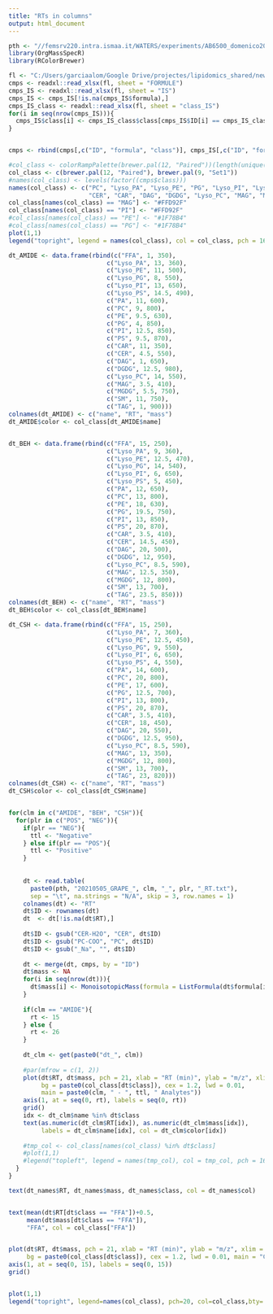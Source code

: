 ```yaml
---
title: "RTs in columns"
output: html_document
---
```


```r
pth <- "//femsrv220.intra.ismaa.it/WATERS/experiments/AB6500_domenico2019/Grape_lipidomics_2019/2019_10_30/Results/SAMPLES_GRAPE_VAL/prove colonne/"
library(OrgMassSpecR)
library(RColorBrewer)

fl <- "C:/Users/garciaalom/Google Drive/projectes/lipidomics_shared/new_rt.xlsx"
cmps <- readxl::read_xlsx(fl, sheet = "FORMULE")
cmps_IS <- readxl::read_xlsx(fl, sheet = "IS")
cmps_IS <- cmps_IS[!is.na(cmps_IS$formula),]
cmps_IS_class <- readxl::read_xlsx(fl, sheet = "class_IS")
for(i in seq(nrow(cmps_IS))){
  cmps_IS$class[i] <- cmps_IS_class$class[cmps_IS$ID[i] == cmps_IS_class$IS]
}


cmps <- rbind(cmps[,c("ID", "formula", "class")], cmps_IS[,c("ID", "formula", "class")])

#col_class <- colorRampPalette(brewer.pal(12, "Paired"))(length(unique(cmps$class)))
col_class <- c(brewer.pal(12, "Paired"), brewer.pal(9, "Set1"))
#names(col_class) <- levels(factor((cmps$class)))
names(col_class) <- c("PC", "Lyso_PA", "Lyso_PE", "PG", "Lyso_PI", "Lyso_PS", "PA", "FFA", "Lyso_PG", "PE", "PI", "PS",
                      "CER", "CAR", "DAG", "DGDG", "Lyso_PC", "MAG", "MGDG", "SM", "TAG")
col_class[names(col_class) == "MAG"] <- "#FFD92F"
col_class[names(col_class) == "PI"] <- "#FFD92F"
#col_class[names(col_class) == "PE"] <- "#1F78B4"
#col_class[names(col_class) == "PG"] <- "#1F78B4"
plot(1,1)
legend("topright", legend = names(col_class), col = col_class, pch = 16, ncol = 2)

dt_AMIDE <- data.frame(rbind(c("FFA", 1, 350), 
                           c("Lyso_PA", 13, 360),
                           c("Lyso_PE", 11, 500),
                           c("Lyso_PG", 8, 550),
                           c("Lyso_PI", 13, 650),
                           c("Lyso_PS", 14.5, 490),
                           c("PA", 11, 600),
                           c("PC", 9, 800),
                           c("PE", 9.5, 630),
                           c("PG", 4, 850),
                           c("PI", 12.5, 850),
                           c("PS", 9.5, 870),
                           c("CAR", 11, 350),
                           c("CER", 4.5, 550),
                           c("DAG", 1, 650),
                           c("DGDG", 12.5, 980),
                           c("Lyso_PC", 14, 550),
                           c("MAG", 3.5, 410),
                           c("MGDG", 5.5, 750),
                           c("SM", 11, 750),
                           c("TAG", 1, 900)))
colnames(dt_AMIDE) <- c("name", "RT", "mass")
dt_AMIDE$color <- col_class[dt_AMIDE$name]


dt_BEH <- data.frame(rbind(c("FFA", 15, 250), 
                           c("Lyso_PA", 9, 360),
                           c("Lyso_PE", 12.5, 470),
                           c("Lyso_PG", 14, 540),
                           c("Lyso_PI", 6, 650),
                           c("Lyso_PS", 5, 450),
                           c("PA", 12, 650),
                           c("PC", 13, 800),
                           c("PE", 18, 630),
                           c("PG", 19.5, 750),
                           c("PI", 13, 850),
                           c("PS", 20, 870),
                           c("CAR", 3.5, 410),
                           c("CER", 14.5, 450),
                           c("DAG", 20, 500),
                           c("DGDG", 12, 950),
                           c("Lyso_PC", 8.5, 590),
                           c("MAG", 12.5, 350),
                           c("MGDG", 12, 800),
                           c("SM", 13, 700),
                           c("TAG", 23.5, 850)))
colnames(dt_BEH) <- c("name", "RT", "mass")
dt_BEH$color <- col_class[dt_BEH$name]

dt_CSH <- data.frame(rbind(c("FFA", 15, 250), 
                           c("Lyso_PA", 7, 360),
                           c("Lyso_PE", 12.5, 450),
                           c("Lyso_PG", 9, 550),
                           c("Lyso_PI", 6, 650),
                           c("Lyso_PS", 4, 550),
                           c("PA", 14, 600),
                           c("PC", 20, 800),
                           c("PE", 17, 600),
                           c("PG", 12.5, 700),
                           c("PI", 13, 800),
                           c("PS", 20, 870),
                           c("CAR", 3.5, 410),
                           c("CER", 18, 450),
                           c("DAG", 20, 550),
                           c("DGDG", 12.5, 950),
                           c("Lyso_PC", 8.5, 590),
                           c("MAG", 13, 350),
                           c("MGDG", 12, 800),
                           c("SM", 13, 700),
                           c("TAG", 23, 820)))
colnames(dt_CSH) <- c("name", "RT", "mass")
dt_CSH$color <- col_class[dt_CSH$name]


for(clm in c("AMIDE", "BEH", "CSH")){
  for(plr in c("POS", "NEG")){
    if(plr == "NEG"){
      ttl <- "Negative"
    } else if(plr == "POS"){
      ttl <- "Positive"
    }
    
    
    dt <- read.table(
      paste0(pth, "20210505_GRAPE_", clm, "_", plr, "_RT.txt"), 
      sep = "\t", na.strings = "N/A", skip = 3, row.names = 1)
    colnames(dt) <- "RT"
    dt$ID <- rownames(dt)
    dt  <- dt[!is.na(dt$RT),]
    
    dt$ID <- gsub("CER-H2O", "CER", dt$ID)
    dt$ID <- gsub("PC-COO", "PC", dt$ID)
    dt$ID <- gsub("_Na", "", dt$ID)
    
    dt <- merge(dt, cmps, by = "ID")
    dt$mass <- NA
    for(i in seq(nrow(dt))){
      dt$mass[i] <- MonoisotopicMass(formula = ListFormula(dt$formula[i]))
    }
    
    if(clm == "AMIDE"){
      rt <- 15
    } else {
      rt <- 26
    }
    
    dt_clm <- get(paste0("dt_", clm))
    
    #par(mfrow = c(1, 2))
    plot(dt$RT, dt$mass, pch = 21, xlab = "RT (min)", ylab = "m/z", xlim = c(0, rt), xaxt="n",
         bg = paste0(col_class[dt$class]), cex = 1.2, lwd = 0.01, 
         main = paste0(clm, " - ", ttl, " Analytes"))
    axis(1, at = seq(0, rt), labels = seq(0, rt))
    grid()
    idx <- dt_clm$name %in% dt$class
    text(as.numeric(dt_clm$RT[idx]), as.numeric(dt_clm$mass[idx]), 
         labels = dt_clm$name[idx], col = dt_clm$color[idx])
    
    #tmp_col <- col_class[names(col_class) %in% dt$class]
    #plot(1,1)
    #legend("topleft", legend = names(tmp_col), col = tmp_col, pch = 16)
  }
}
```


```r
text(dt_names$RT, dt_names$mass, dt_names$class, col = dt_names$col)


text(mean(dt$RT[dt$class == "FFA"])+0.5,
     mean(dt$mass[dt$class == "FFA"]),
     "FFA", col = col_class["FFA"])


plot(dt$RT, dt$mass, pch = 21, xlab = "RT (min)", ylab = "m/z", xlim = c(0, 15), xaxt="n",
     bg = paste0(col_class[dt$class]), cex = 1.2, lwd = 0.01, main = "Colonna XXX - Positive Analytes")
axis(1, at = seq(0, 15), labels = seq(0, 15))
grid()


plot(1,1)
legend("topright", legend=names(col_class), pch=20, col=col_class,bty='n')
```

